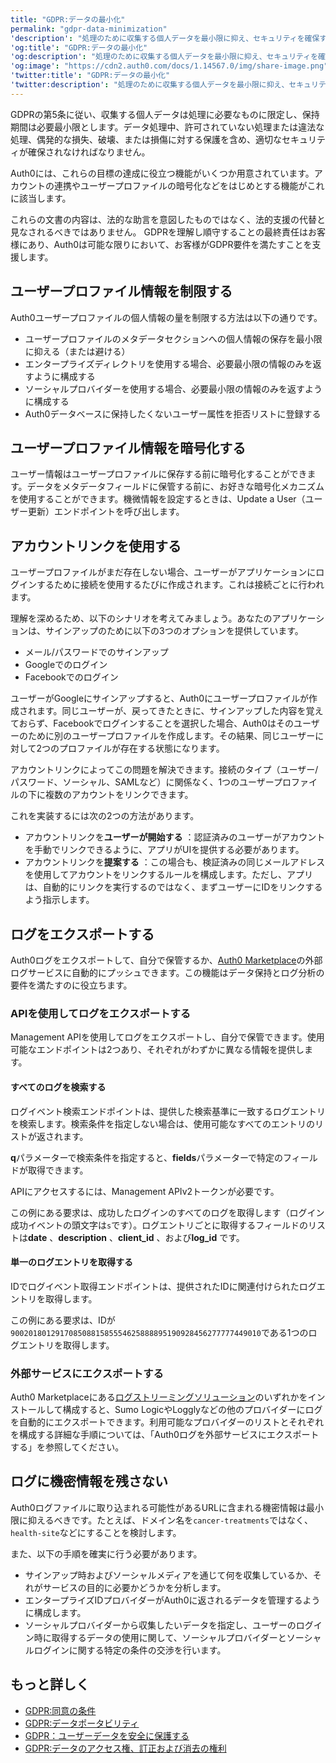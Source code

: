 ```yaml
---
title: "GDPR:データの最小化"
permalink: "gdpr-data-minimization"
'description': "処理のために収集する個人データを最小限に抑え、セキュリティを確保する方法を説明します。"
'og:title': "GDPR:データの最小化"
'og:description': "処理のために収集する個人データを最小限に抑え、セキュリティを確保する方法を説明します。"
'og:image': "https://cdn2.auth0.com/docs/1.14567.0/img/share-image.png"
'twitter:title': "GDPR:データの最小化"
'twitter:description': "処理のために収集する個人データを最小限に抑え、セキュリティを確保する方法を説明します。"
---
```


GDPRの第5条に従い、収集する個人データは処理に必要なものに限定し、保持期間は必要最小限とします。データ処理中、許可されていない処理または違法な処理、偶発的な損失、破壊、または損傷に対する保護を含め、適切なセキュリティが確保されなければなりません。

Auth0には、これらの目標の達成に役立つ機能がいくつか用意されています。アカウントの連携やユーザープロファイルの暗号化などをはじめとする機能がこれに該当します。

<Callout icon="file-lines" color="#0EA5E9" iconType="regular">

これらの文書の内容は、法的な助言を意図したものではなく、法的支援の代替と見なされるべきではありません。 GDPRを理解し順守することの最終責任はお客様にあり、Auth0は可能な限りにおいて、お客様がGDPR要件を満たすことを支援します。

</Callout>

## ユーザープロファイル情報を制限する

Auth0ユーザープロファイルの個人情報の量を制限する方法は以下の通りです。

* ユーザープロファイルのメタデータセクションへの個人情報の保存を最小限に抑える（または避ける）
* エンタープライズディレクトリを使用する場合、必要最小限の情報のみを返すように構成する
* ソーシャルプロバイダーを使用する場合、必要最小限の情報のみを返すように構成する
* Auth0データベースに保持したくないユーザー属性を拒否リストに登録する

## ユーザープロファイル情報を暗号化する

ユーザー情報はユーザープロファイルに保存する前に暗号化することができます。データをメタデータフィールドに保管する前に、お好きな暗号化メカニズムを使用することができます。機微情報を設定するときは、Update a User（ユーザー更新）エンドポイントを呼び出します。

## アカウントリンクを使用する

ユーザープロファイルがまだ存在しない場合、ユーザーがアプリケーションにログインするために接続を使用するたびに作成されます。これは接続ごとに行われます。

理解を深めるため、以下のシナリオを考えてみましょう。あなたのアプリケーションは、サインアップのために以下の3つのオプションを提供しています。

* メール/パスワードでのサインアップ
* Googleでのログイン
* Facebookでのログイン

ユーザーがGoogleにサインアップすると、Auth0にユーザープロファイルが作成されます。同じユーザーが、戻ってきたときに、サインアップした内容を覚えておらず、Facebookでログインすることを選択した場合、Auth0はそのユーザーのために別のユーザープロファイルを作成します。その結果、同じユーザーに対して2つのプロファイルが存在する状態になります。

アカウントリンクによってこの問題を解決できます。接続のタイプ（ユーザー/パスワード、ソーシャル、<Tooltip data-tooltip-id="react-containers-DefinitionTooltip-1" href="/ja-jp/glossary?term=security-assertion-markup-language" tip="Security Assertion Markup Language（SAML）: パスワードなしに二者間で認証情報を交換できる標準化プロトコル。" cta="用語集の表示">SAML</Tooltip>など）に関係なく、1つのユーザープロファイルの下に複数のアカウントをリンクできます。

これを実装するには次の2つの方法があります。

* アカウントリンクを**ユーザーが開始する** ：認証済みのユーザーがアカウントを手動でリンクできるように、アプリがUIを提供する必要があります。
* アカウントリンクを**提案する** ：この場合も、検証済みの同じメールアドレスを使用してアカウントをリンクするルールを構成します。ただし、アプリは、自動的にリンクを実行するのではなく、まずユーザーにIDをリンクするよう指示します。

## ログをエクスポートする

Auth0ログをエクスポートして、自分で保管するか、[Auth0 Marketplace](https://marketplace.auth0.com/features/log-streaming)の外部ログサービスに自動的にプッシュできます。この機能はデータ保持とログ分析の要件を満たすのに役立ちます。

### APIを使用してログをエクスポートする

<Tooltip data-tooltip-id="react-containers-DefinitionTooltip-0" href="/ja-jp/glossary?term=management-api" tip="Management API: 顧客が管理タスクを実行できるようにするための製品。" cta="用語集の表示">Management API</Tooltip>を使用してログをエクスポートし、自分で保管できます。使用可能なエンドポイントは2つあり、それぞれがわずかに異なる情報を提供します。

#### すべてのログを検索する

ログイベント検索エンドポイントは、提供した検索基準に一致するログエントリを検索します。検索条件を指定しない場合は、使用可能なすべてのエントリのリストが返されます。

**q**パラメーターで検索条件を指定すると、**fields**パラメーターで特定のフィールドが取得できます。

APIにアクセスするには、Management APIv2トークンが必要です。

この例にある要求は、成功したログインのすべてのログを取得します（ログイン成功イベントの頭文字は`s`です）。ログエントリごとに取得するフィールドのリストは**date** 、**description** 、**client_id** 、および**log_id** です。

#### 単一のログエントリを取得する

IDでログイベント取得エンドポイントは、提供されたIDに関連付けられたログエントリを取得します。

この例にある要求は、IDが`90020180129170850881585554625888895190928456277777449010`である1つのログエントリを取得します。

### 外部サービスにエクスポートする

Auth0 Marketplaceにある[ログストリーミングソリューション](https://marketplace.auth0.com/features/log-streaming)のいずれかをインストールして構成すると、Sumo LogicやLogglyなどの他のプロバイダーにログを自動的にエクスポートできます。利用可能なプロバイダーのリストとそれぞれを構成する詳細な手順については、「Auth0ログを外部サービスにエクスポートする」を参照してください。

## ログに機密情報を残さない

Auth0ログファイルに取り込まれる可能性があるURLに含まれる機密情報は最小限に抑えるべきです。たとえば、ドメイン名を`cancer-treatments`ではなく、`health-site`などにすることを検討します。

また、以下の手順を確実に行う必要があります。

* サインアップ時およびソーシャルメディアを通じて何を収集しているか、それがサービスの目的に必要かどうかを分析します。
* エンタープライズIDプロバイダーがAuth0に返されるデータを管理するように構成します。
* ソーシャルプロバイダーから収集したいデータを指定し、ユーザーのログイン時に取得するデータの使用に関して、ソーシャルプロバイダーとソーシャルログインに関する特定の条件の交渉を行います。

## もっと詳しく

* [GDPR:同意の条件](/ja-jp/secure/data-privacy-and-compliance/gdpr/gdpr-conditions-for-consent)
* [GDPR:データポータビリティ](/ja-jp/secure/data-privacy-and-compliance/gdpr/gdpr-data-portability)
* [GDPR：ユーザーデータを安全に保護する](/ja-jp/secure/data-privacy-and-compliance/gdpr/gdpr-protect-and-secure-user-data)
* [GDPR:データのアクセス権、訂正および消去の権利](/ja-jp/secure/data-privacy-and-compliance/gdpr/gdpr-right-to-access-correct-and-erase-data)